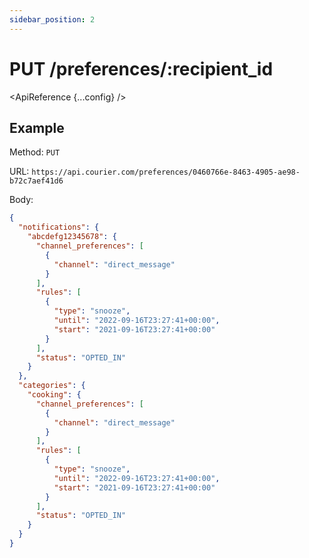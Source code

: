 ```yaml
---
sidebar_position: 2
---
```



# PUT /preferences/:recipient_id

<ApiReference {...config} />

## Example

Method: `PUT`

URL: `https://api.courier.com/preferences/0460766e-8463-4905-ae98-b72c7aef41d6`

Body:
​

```json
{
  "notifications": {
    "abcdefg12345678": {
      "channel_preferences": [
        {
          "channel": "direct_message"
        }
      ],
      "rules": [
        {
          "type": "snooze",
          "until": "2022-09-16T23:27:41+00:00",
          "start": "2021-09-16T23:27:41+00:00"
        }
      ],
      "status": "OPTED_IN"
    }
  },
  "categories": {
    "cooking": {
      "channel_preferences": [
        {
          "channel": "direct_message"
        }
      ],
      "rules": [
        {
          "type": "snooze",
          "until": "2022-09-16T23:27:41+00:00",
          "start": "2021-09-16T23:27:41+00:00"
        }
      ],
      "status": "OPTED_IN"
    }
  }
}
```
